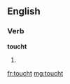 ==English==

===Verb===
'''toucht'''

# {{obsolete}} {{past of|[[touch]]}}

[[fr:toucht]]
[[mg:toucht]]